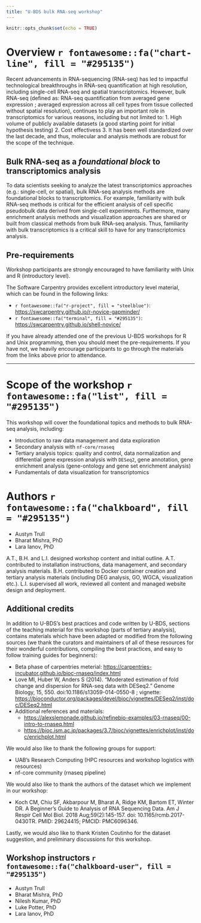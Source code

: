 ```yaml
---
title: "U-BDS bulk RNA-seq workshop"
---
```


```r
knitr::opts_chunk$set(echo = TRUE)
```

# Overview `r fontawesome::fa("chart-line", fill = "#295135")`

Recent advancements in RNA-sequencing (RNA-seq) has led to impactful technological 
breakthroughs in RNA-seq quantification at high resolution, including single-cell 
RNA-seq and spatial transcriptomics. However, bulk RNA-seq 
(defined as: RNA-seq quantification from averaged gene expression ; 
averaged expression across all cell types from tissue collected without 
spatial resolution), continues to play an important role in transcriptomics 
for various reasons, including but not limited to: 
1. High volume of publicly available datasets  (a good starting point for 
initial hypothesis testing) 
2. Cost effectivess 3. It has been well standardized over the last decade, 
and thus, molecular and analysis methods are robust for the scope of the technique.

## Bulk RNA-seq as a *foundational block* to transcriptomics analysis 

To data scientists seeking to analyze the latest transcriptomics approaches 
(e.g.: single-cell, or spatial), bulk RNA-seq analysis methods are foundational 
blocks to transcriptomics. For example, familiarity with bulk RNA-seq methods is
critical for the efficient analysis of cell specific pseudobulk data derived from
single-cell experiments. Furthermore, many enrichment analysis methods and 
visualization approaches are shared or built from classical methods from bulk
RNA-seq analysis. Thus, familiarity with bulk transcriptomics is a critical skill
to have for any transcriptomics analysis.

## Pre-requirements

Workshop participants are strongly encouraged to have familiarity with Unix and R (introductory level).

The Software Carpentry provides excellent introductory level material, which can be found in the following links:

* `r fontawesome::fa("r-project", fill = "steelblue")`: <https://swcarpentry.github.io/r-novice-gapminder/>
* `r fontawesome::fa("terminal", fill = "#295135")`: <https://swcarpentry.github.io/shell-novice/>

If you have already attended one of the previous U-BDS workshops for R and Unix
programming, then you should meet the pre-requirements. If you have not, we
heavily encourage participants to go through the materials from the links above
prior to attendance. 

_____________

# Scope of the workshop `r fontawesome::fa("list", fill = "#295135")`

This workshop will cover the foundational topics and methods to bulk RNA-seq analysis, including:

* Introduction to raw data management and data exploration
* Secondary analysis with `nf-core/rnaseq`
* Tertiary analysis topics: quality and control, data normalization and differential 
gene expression analysis with `DESeq2`, gene annotation, gene enrichment analysis 
(gene-ontology and gene set enrichment analysis)
* Fundamentals of data visualization for transcriptomics

# Authors `r fontawesome::fa("chalkboard", fill = "#295135")`

* Austyn Trull
* Bharat Mishra, PhD
* Lara Ianov, PhD

A.T., B.H. and L.I. designed workshop content and initial outline. A.T. contributed
to installation instructions, data management, and secondary analysis materials. B.H.
contributed to Docker container creation and tertiary analysis materials 
(including DEG analysis, GO, WGCA, visualization etc.). 
L.I. supervised all work, reviewed all content and managed website design and deployment.

## Additional credits

In addition to U-BDS's best practices and code written by U-BDS, sections of the
teaching material for this workshop (parts of tertiary analysis), contains materials
which have been adapted or modified from the following sources (we thank the
curators and maintainers of all of these resources for their wonderful contributions,
compiling the best practices, and easy to follow training guides for beginners):

* Beta phase of carpentries meterial: <https://carpentries-incubator.github.io/bioc-rnaseq/index.html>
* Love MI, Huber W, Anders S (2014). “Moderated estimation of fold change and dispersion for RNA-seq data with DESeq2.” Genome Biology, 15, 550. doi:10.1186/s13059-014-0550-8 ; vignette: <https://bioconductor.org/packages/devel/bioc/vignettes/DESeq2/inst/doc/DESeq2.html>
* Additional references and materials: 
  * <https://alexslemonade.github.io/refinebio-examples/03-rnaseq/00-intro-to-rnaseq.html>
  * <https://bioc.ism.ac.jp/packages/3.7/bioc/vignettes/enrichplot/inst/doc/enrichplot.html>

We would also like to thank the following groups for support:

* UAB's Research Computing (HPC resources and workshop logistics with resources)
* nf-core community (rnaseq pipeline)

We would also like to thank the authors of the dataset which we implement
in our workshop:

* Koch CM, Chiu SF, Akbarpour M, Bharat A, Ridge KM, Bartom ET, Winter DR.
A Beginner's Guide to Analysis of RNA Sequencing Data. Am J Respir Cell Mol Biol.
2018 Aug;59(2):145-157. doi: 10.1165/rcmb.2017-0430TR. PMID: 29624415; PMCID: PMC6096346.

Lastly, we would also like to thank Kristen Coutinho for the dataset suggestion, 
and preliminary discussions for this workshop.

## Workshop instructors `r fontawesome::fa("chalkboard-user", fill = "#295135")`

* Austyn Trull
* Bharat Mishra, PhD
* Nilesh Kumar, PhD
* Luke Potter, PhD
* Lara Ianov, PhD
